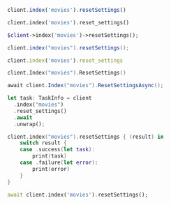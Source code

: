 <CodeGroup>

```javascript JS
client.index('movies').resetSettings()
```

```python Python
client.index('movies').reset_settings()
```

```php PHP
$client->index('movies')->resetSettings();
```

```java Java
client.index("movies").resetSettings();
```

```ruby Ruby
client.index('movies').reset_settings
```

```go Go
client.Index("movies").ResetSettings()
```

```csharp C#
await client.Index("movies").ResetSettingsAsync();
```

```rust Rust
let task: TaskInfo = client
  .index("movies")
  .reset_settings()
  .await
  .unwrap();
```

```swift Swift
client.index("movies").resetSettings { (result) in
    switch result {
    case .success(let task):
        print(task)
    case .failure(let error):
        print(error)
    }
}
```

```dart Dart
await client.index('movies').resetSettings();
```
</CodeGroup>